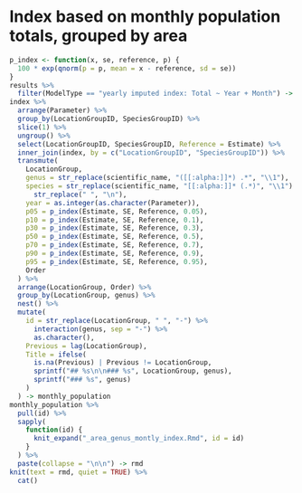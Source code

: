 # Index based on monthly population totals, grouped by area

```r
p_index <- function(x, se, reference, p) {
  100 * exp(qnorm(p = p, mean = x - reference, sd = se))
}
results %>%
  filter(ModelType == "yearly imputed index: Total ~ Year + Month") -> index
index %>%
  arrange(Parameter) %>%
  group_by(LocationGroupID, SpeciesGroupID) %>%
  slice(1) %>%
  ungroup() %>%
  select(LocationGroupID, SpeciesGroupID, Reference = Estimate) %>%
  inner_join(index, by = c("LocationGroupID", "SpeciesGroupID")) %>%
  transmute(
    LocationGroup, 
    genus = str_replace(scientific_name, "([[:alpha:]]*) .*", "\\1"),
    species = str_replace(scientific_name, "[[:alpha:]]* (.*)", "\\1") %>%
      str_replace(" ", "\n"), 
    year = as.integer(as.character(Parameter)),
    p05 = p_index(Estimate, SE, Reference, 0.05), 
    p10 = p_index(Estimate, SE, Reference, 0.1),
    p30 = p_index(Estimate, SE, Reference, 0.3),
    p50 = p_index(Estimate, SE, Reference, 0.5),
    p70 = p_index(Estimate, SE, Reference, 0.7),
    p90 = p_index(Estimate, SE, Reference, 0.9),
    p95 = p_index(Estimate, SE, Reference, 0.95),
    Order
  ) %>%
  arrange(LocationGroup, Order) %>%
  group_by(LocationGroup, genus) %>%
  nest() %>%
  mutate(
    id = str_replace(LocationGroup, " ", "-") %>%
      interaction(genus, sep = "-") %>%
      as.character(),
    Previous = lag(LocationGroup),
    Title = ifelse(
      is.na(Previous) | Previous != LocationGroup,
      sprintf("## %s\n\n### %s", LocationGroup, genus),
      sprintf("### %s", genus)
    )
  ) -> monthly_population
monthly_population %>%
  pull(id) %>%
  sapply(
    function(id) {
      knit_expand("_area_genus_montly_index.Rmd", id = id)
    }
  ) %>%
  paste(collapse = "\n\n") -> rmd
knit(text = rmd, quiet = TRUE) %>%
  cat()
```
